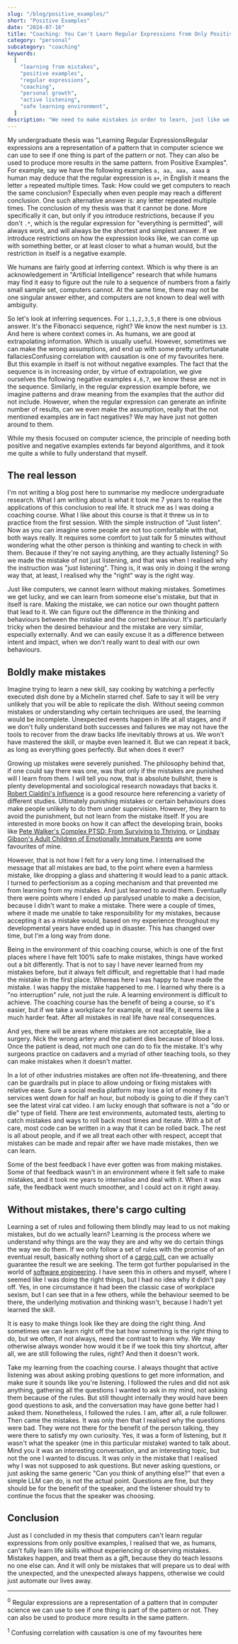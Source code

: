 ```yaml
---
slug: "/blog/positive_examples/"
short: "Positive Examples"
date: "2024-07-16"
title: "Coaching: You Can't Learn Regular Expressions from Only Positive Examples"
category: "personal"
subcategory: "coaching"
keywords:
  [
    "learning from mistakes",
    "positive examples",
    "regular expressions",
    "coaching",
    "personal growth",
    "active listening",
    "safe learning environment",
  ]
description: "We need to make mistakes in order to learn, just like we need negative examples to train models in Computer Science. Why creating a safe environment for mistakes is crucial for genuine learning and development."
---
```



My undergraduate thesis was "Learning Regular Expressions<Footnote presentation="0">Regular expressions are a representation of a pattern that in computer science we can use to see if one thing is part of the pattern or not. They can also be used to produce more results in the same pattern.</Footnote> from Positive Examples". For example, say we have the following examples `a, aa, aaa, aaaa` a human may deduce that the regular expression is `a+`, in English it means the letter `a` repeated multiple times. Task: How could we get computers to reach the same conclusion? Especially when even people may reach a different conclusion. One such alternative answer is: any letter repeated multiple times. The conclusion of my thesis was that it cannot be done. More specifically it can, but only if you introduce restrictions, because if you don't `.*`, which is the regular expression for "everything is permitted", will always work, and will always be the shortest and simplest answer. If we introduce restrictions on how the expression looks like, we can come up with something better, or at least closer to what a human would, but the restriction in itself is a negative example.

We humans are fairly good at inferring context. Which is why there is an acknowledgement in "Artificial Intelligence" research that while humans may find it easy to figure out the rule to a sequence of numbers from a fairly small sample set, computers cannot. At the same time, there may not be one singular answer either, and computers are not known to deal well with ambiguity.

So let's look at inferring sequences. For `1,1,2,3,5,8` there is one obvious answer. It's the Fibonacci sequence, right? We know the next number is `13`. And here is where context comes in. As humans, we are good at extrapolating information. Which is usually useful. However, sometimes we can make the wrong assumptions, and end up with some pretty unfortunate fallacies<Footnote presentation="1">Confusing correlation with causation is one of my favourites here</Footnote>. But this example in itself is not without negative examples. The fact that the sequence is in increasing order, by virtue of extrapolation, we give ourselves the following negative examples `4,6,7`, we know these are not in the sequence. Similarly, in the regular expression example before, we imagine patterns and draw meaning from the examples that the author did not include. However, when the regular expression can generate an infinite number of results, can we even make the assumption, really that the not mentioned examples are in fact negatives? We may have just not gotten around to them.

While my thesis focused on computer science, the principle of needing both positive and negative examples extends far beyond algorithms, and it took me quite a while to fully understand that myself.

## The real lesson

I'm not writing a blog post here to summarise my mediocre undergraduate research. What I am writing about is what it took me 7 years to realise the applications of this conclusion to real life. It struck me as I was doing a coaching course. What I like about this course is that it threw us in to practice from the first session. With the simple instruction of "Just listen". Now as you can imagine some people are not too comfortable with that, both ways really. It requires some comfort to just talk for 5 minutes without wondering what the other person is thinking and wanting to check in with them. Because if they're not saying anything, are they actually listening? So we made the mistake of not just listening, and that was when I realised why the instruction was "just listening". Thing is, it was only in doing it the wrong way that, at least, I realised why the "right" way is the right way.

Just like computers, we cannot learn without making mistakes. Sometimes we get lucky, and we can learn from someone else's mistake, but that in itself is rare. Making the mistake, we can notice our own thought pattern that lead to it. We can figure out the difference in the thinking and behaviours between the mistake and the correct behaviour. It's particularly tricky when the desired behaviour and the mistake are very similar, especially externally. And we can easily excuse it as a difference between intent and impact, when we don't really want to deal with our own behaviours.

## Boldly make mistakes

Imagine trying to learn a new skill, say cooking by watching a perfectly executed dish done by a Michelin starred chef. Safe to say it will be very unlikely that you will be able to replicate the dish. Without seeing common mistakes or understanding why certain techniques are used, the learning would be incomplete. Unexpected events happen in life at all stages, and if we don't fully understand both successes and failures we may not have the tools to recover from the draw backs life inevitably throws at us. We won't have mastered the skill, or maybe even learned it. But we can repeat it back, as long as everything goes perfectly. But when does it ever?

Growing up mistakes were severely punished. The philosophy behind that, if one could say there was one, was that only if the mistakes are punished will I learn from them. I will tell you now, that is absolute bullshit, there is plenty developmental and sociological research nowadays that backs it. <a href="https://www.goodreads.com/book/show/28815.Influence" target="_blank">Robert Cialdini's Influence</a> is a good resource here referencing a variety of different studies. Ultimately punishing mistakes or certain behaviours does make people unlikely to do them under supervision. However, they learn to avoid the punishment, but not learn from the mistake itself. If you are interested in more books on how it can affect the developing brain, books like <a href="https://www.goodreads.com/book/show/20556323-complex-ptsd" target="_blank">Pete Walker's Complex PTSD: From Surviving to Thriving</a>, or <a href="https://www.goodreads.com/book/show/23129659-adult-children-of-emotionally-immature-parents" target="_blank">Lindsay Gibson's Adult Children of Emotionally Immature Parents</a> are some favourites of mine.

However, that is not how I felt for a very long time. I internalised the message that all mistakes are bad, to the point where even a harmless mistake, like dropping a glass and shattering it would lead to a panic attack. I turned to perfectionism as a coping mechanism and that prevented me from learning from my mistakes. And just learned to avoid them. Eventually there were points where I ended up paralysed unable to make a decision, because I didn't want to make a mistake. There were a couple of times, where it made me unable to take responsibility for my mistakes, because accepting it as a mistake would, based on my experience throughout my developmental years have ended up in disaster. This has changed over time, but I'm a long way from done.

Being in the environment of this coaching course, which is one of the first places where I have felt 100% safe to make mistakes, things have worked out a bit differently. That is not to say I have never learned from my mistakes before, but it always felt difficult, and regrettable that I had made the mistake in the first place. Whereas here I was happy to have made the mistake. I was happy the mistake happened to me. I learned why there is a "no interruption" rule, not just the rule. A learning environment is difficult to achieve. The coaching course has the benefit of being a course, so it's easier, but if we take a workplace for example, or real life, it seems like a much harder feat. After all mistakes in real life have real consequences.

And yes, there will be areas where mistakes are not acceptable, like a surgery. Nick the wrong artery and the patient dies because of blood loss. Once the patient is dead, not much one can do to fix the mistake. It's why surgeons practice on cadavers and a myriad of other teaching tools, so they can make mistakes when it doesn't matter.

In a lot of other industries mistakes are often not life-threatening, and there can be guardrails put in place to allow undoing or fixing mistakes with relative ease. Sure a social media platform may lose a lot of money if its services went down for half an hour, but nobody is going to die if they can't see the latest viral cat video. I am lucky enough that software is not a "do or die" type of field. There are test environments, automated tests, alerting to catch mistakes and ways to roll back most times and iterate. With a bit of care, most code can be written in a way that it can be rolled back. The rest is all about people, and if we all treat each other with respect, accept that mistakes can be made and repair after we have made mistakes, then we can learn.

Some of the best feedback I have ever gotten was from making mistakes. Some of that feedback wasn't in an environment where it felt safe to make mistakes, and it took me years to internalise and deal with it. When it was safe, the feedback went much smoother, and I could act on it right away.

## Without mistakes, there's cargo culting

Learning a set of rules and following them blindly may lead to us not making mistakes, but do we actually learn? Learning is the process where we understand why things are the way they are and why we do certain things the way we do them. If we only follow a set of rules with the promise of an eventual result, basically nothing short of a <a href="https://en.wikipedia.org/wiki/Cargo_cult" target="_blank">cargo cult</a>, can we actually guarantee the result we are seeking. The term got further popularised in the world of <a href="https://en.wikipedia.org/wiki/Cargo_cult_programming">software engineering</a>. I have seen this in others and myself, where I seemed like I was doing the right things, but I had no idea why it didn't pay off. Yes, in one circumstance it had been the classic case of workplace sexism, but I can see that in a few others, while the behaviour seemed to be there, the underlying motivation and thinking wasn't, because I hadn't yet learned the skill.

It is easy to make things look like they are doing the right thing. And sometimes we can learn right off the bat how something is the right thing to do, but we often, if not always, need the contrast to learn why. We may otherwise always wonder how would it be if we took this tiny shortcut, after all, we are still following the rules, right? And then it doesn't work.

Take my learning from the coaching course. I always thought that active listening was about asking probing questions to get more information, and make sure it sounds like you're listening. I followed the rules and did not ask anything, gathering all the questions I wanted to ask in my mind, not asking them because of the rules. But still thought internally they would have been good questions to ask, and the conversation may have gone better had I asked them. Nonetheless, I followed the rules. I am, after all, a rule follower. Then came the mistakes. It was only then that I realised why the questions were bad. They were not there for the benefit of the person talking, they were there to satisfy my own curiosity. Yes, it was a form of listening, but it wasn't what the speaker (me in this particular mistake) wanted to talk about. Mind you it was an interesting conversation, and an interesting topic, but not the one I wanted to discuss. It was only in the mistake that I realised why I was not supposed to ask questions. But never asking questions, or just asking the same generic "Can you think of anything else?" that even a simple LLM can do, is not the actual point. Questions are fine, but they should be for the benefit of the speaker, and the listener should try to continue the focus that the speaker was choosing.

## Conclusion

Just as I concluded in my thesis that computers can't learn regular expressions from only positive examples, I realised that we, as humans, can't fully learn life skills without experiencing or observing mistakes. Mistakes happen, and treat them as a gift, because they do teach lessons no one else can. And it will only be mistakes that will prepare us to deal with the unexpected, and the unexpected always happens, otherwise we could just automate our lives away.

---

<sup>0</sup> Regular expressions are a representation of a pattern that in computer
science we can use to see if one thing is part of the pattern or not. They can also
be used to produce more results in the same pattern.

<sup>1</sup> Confusing correlation with causation is one of my favourites here